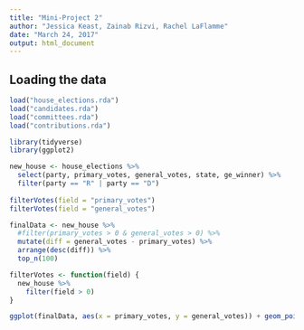 ```yaml
---
title: "Mini-Project 2"
author: "Jessica Keast, Zainab Rizvi, Rachel LaFlamme"
date: "March 24, 2017"
output: html_document
---
```



## Loading the data

```r
load("house_elections.rda")
load("candidates.rda")
load("committees.rda")
load("contributions.rda")
```

```r
library(tidyverse)
library(ggplot2)
```

```r
new_house <- house_elections %>%
  select(party, primary_votes, general_votes, state, ge_winner) %>%
  filter(party == "R" | party == "D")
  
filterVotes(field = "primary_votes")
filterVotes(field = "general_votes")

finalData <- new_house %>%
  #filter(primary_votes > 0 & general_votes > 0) %>%
  mutate(diff = general_votes - primary_votes) %>%
  arrange(desc(diff)) %>%
  top_n(100)

filterVotes <- function(field) {
  new_house %>%
    filter(field > 0)
}

ggplot(finalData, aes(x = primary_votes, y = general_votes)) + geom_point(aes(color = party))
```